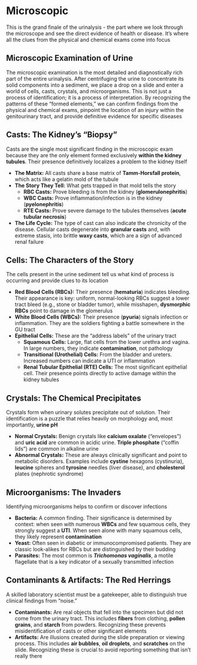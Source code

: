 # Microscopic {-}

This is the grand finale of the urinalysis - the part where we look through the microscope and see the direct evidence of health or disease. It's where all the clues from the physical and chemical exams come into focus

## **Microscopic Examination of Urine** {-}

The microscopic examination is the most detailed and diagnostically rich part of the entire urinalysis. After centrifuging the urine to concentrate its solid components into a sediment, we place a drop on a slide and enter a world of cells, casts, crystals, and microorganisms. This is not just a process of identification; it is a process of interpretation. By recognizing the patterns of these "formed elements," we can confirm findings from the physical and chemical exams, pinpoint the location of an injury within the genitourinary tract, and provide definitive evidence for specific diseases

## **Casts: The Kidney's "Biopsy"** {-}

Casts are the single most significant finding in the microscopic exam because they are the only element formed exclusively **within the kidney tubules**. Their presence definitively localizes a problem to the kidney itself

*   **The Matrix:** All casts share a base matrix of **Tamm-Horsfall protein**, which acts like a gelatin mold of the tubule
*   **The Story They Tell:** What gets trapped in that mold tells the story
    *   **RBC Casts:** Prove bleeding is from the kidney (**glomerulonephritis**)
    *   **WBC Casts:** Prove inflammation/infection is in the kidney (**pyelonephritis**)
    *   **RTE Casts:** Prove severe damage to the tubules themselves (**acute tubular necrosis**)
*   **The Life Cycle:** The type of cast can also indicate the chronicity of the disease. Cellular casts degenerate into **granular casts** and, with extreme stasis, into brittle **waxy casts**, which are a sign of advanced renal failure

## **Cells: The Characters of the Story** {-}

The cells present in the urine sediment tell us what kind of process is occurring and provide clues to its location

*   **Red Blood Cells (RBCs):** Their presence (**hematuria**) indicates bleeding. Their appearance is key: uniform, normal-looking RBCs suggest a lower tract bleed (e.g., stone or bladder tumor), while misshapen, **dysmorphic RBCs** point to damage in the glomerulus
*   **White Blood Cells (WBCs):** Their presence (**pyuria**) signals infection or inflammation. They are the soldiers fighting a battle somewhere in the GU tract
*   **Epithelial Cells:** These are the "address labels" of the urinary tract
    *   **Squamous Cells:** Large, flat cells from the lower urethra and vagina. In large numbers, they indicate **contamination**, not pathology
    *   **Transitional (Urothelial) Cells:** From the bladder and ureters. Increased numbers can indicate a UTI or inflammation
    *   **Renal Tubular Epithelial (RTE) Cells:** The most significant epithelial cell. Their presence points directly to active damage within the kidney tubules

## **Crystals: The Chemical Precipitates** {-}

Crystals form when urinary solutes precipitate out of solution. Their identification is a puzzle that relies heavily on morphology and, most importantly, **urine pH**

*   **Normal Crystals:** Benign crystals like **calcium oxalate** ("envelopes") and **uric acid** are common in acidic urine. **Triple phosphate** ("coffin lids") are common in alkaline urine
*   **Abnormal Crystals:** These are always clinically significant and point to metabolic disorders. Examples include **cystine** hexagons (cystinuria), **leucine** spheres and **tyrosine** needles (liver disease), and **cholesterol** plates (nephrotic syndrome)

## **Microorganisms: The Invaders** {-}

Identifying microorganisms helps to confirm or discover infections

*   **Bacteria:** A common finding. Their significance is determined by context: when seen with numerous **WBCs** and few squamous cells, they strongly suggest a **UTI**. When seen alone with many squamous cells, they likely represent **contamination**
*   **Yeast:** Often seen in diabetic or immunocompromised patients. They are classic look-alikes for RBCs but are distinguished by their budding
*   **Parasites:** The most common is ***Trichomonas vaginalis***, a motile flagellate that is a key indicator of a sexually transmitted infection

## **Contaminants & Artifacts: The Red Herrings** {-}

A skilled laboratory scientist must be a gatekeeper, able to distinguish true clinical findings from "noise."

*   **Contaminants:** Are real objects that fell into the specimen but did not come from the urinary tract. This includes **fibers** from clothing, **pollen grains**, and **starch** from powders. Recognizing these prevents misidentification of casts or other significant elements
*   **Artifacts:** Are illusions created during the slide preparation or viewing process. This includes **air bubbles**, **oil droplets**, and **scratches** on the slide. Recognizing these is crucial to avoid reporting something that isn't really there
